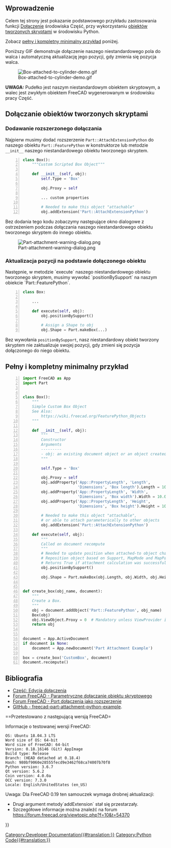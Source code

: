<languages/>
{{TOCright}}

<span id="Introduction"></span>
==Wprowadzenie==

Celem tej strony jest pokazanie podstawowego przykładu zastosowania funkcji [[Part_EditAttachment/pl|Dołączenie]] środowiska Część, przy wykorzystaniu [[Scripted_objects/pl|obiektów tworzonych skryptami]] w środowisku Python.

Zobacz [[#Full_and_Complete_Minimal_Example|pełny i kompletny minimalny przykład]] poniżej.

Poniższy GIF demonstruje dołączenie naszego niestandardowego pola do walca i automatyczną aktualizację jego pozycji, gdy zmienia się pozycja walca.

[[File:Box-attached-to-cylinder-demo.gif]]

'''UWAGA:''' Pudełko jest naszym niestandardowym obiektem skryptowym, a walec jest zwykłym obiektem FreeCAD wygenerowanym w środowisku pracy Część.

<span id="Making_Scripted_Objects_Attachable"></span>
==Dołączanie obiektów tworzonych skryptami==

<span id="Add_Attach_Extension"></span>
===Dodawanie rozszerzonego dołączania===

Najpierw musimy dodać rozszerzenie <code>Part::AttachExtensionPython</code> do naszego obiektu <code>Part::FeaturePython</code> w konstruktorze lub metodzie <code>__init__</code> naszego niestandardowego obiektu tworzonego skryptem.
<syntaxhighlight lang="python" line='line'>
class Box():
    """Custom Scripted Box Object"""

    def __init__(self, obj):
        self.Type = 'Box'

        obj.Proxy = self
        
        ... custom properties

        # Needed to make this object "attachable"
        obj.addExtension('Part::AttachExtensionPython')
</syntaxhighlight>
Bez dodania tego kodu zobaczymy następujące okno dialogowe z ostrzeżeniem podczas dołączania naszego niestandardowego obiektu tworzonego skryptem do innego obiektu.

[[File:Part-attachment-warning-dialog.png]]

<span id="Update_Position_Based_on_Attached_Object"></span>
===Aktualizacja pozycji na podstawie dołączonego obiektu===

Następnie, w metodzie `execute` naszego niestandardowego obiektu tworzonego skryptem, musimy wywołać `positionBySupport` na naszym obiekcie `Part::FeaturePython`.
<syntaxhighlight lang="python" line='line'>
class Box:
    
    ...

    def execute(self, obj):
        obj.positionBySupport()
        
        # Assign a Shape to obj
        obj.Shape = Part.makeBox(...)
</syntaxhighlight>
Bez wywołania <code>positionBySupport</code>, nasz niestandardowy obiekt tworzony skryptem nie zaktualizuje swojej pozycji, gdy zmieni się pozycja dołączonego do niego obiektu.

<span id="Full_and_Complete_Minimal_Example"></span>
==Pełny i kompletny minimalny przykład==
<syntaxhighlight lang="python" line='line'>
import FreeCAD as App
import Part


class Box():
    """
    Simple Custom Box Object
    See Also:
        https://wiki.freecad.org/FeaturePython_Objects
    """

    def __init__(self, obj):
        """
        Constructor
        Arguments
        ---------
        - obj: an existing document object or an object created with FreeCAD.Document.addObject('Part::FeaturePython', '{name}').
        """

        self.Type = 'Box'

        obj.Proxy = self
        obj.addProperty('App::PropertyLength', 'Length',
                        'Dimensions', 'Box length').Length = 10.0
        obj.addProperty('App::PropertyLength', 'Width',
                        'Dimensions', 'Box width').Width = 10.0
        obj.addProperty('App::PropertyLength', 'Height',
                        'Dimensions', 'Box height').Height = 10.0

        # Needed to make this object "attachable",
        # or able to attach parameterically to other objects
        obj.addExtension('Part::AttachExtensionPython')

    def execute(self, obj):
        """
        Called on document recompute
        """
        # Needed to update position when attached-to object changes position.
        # Reposition object based on Support, MapMode and MapPathParameter properties.
        # Returns True if attachment calculation was successful, False if object is not attached and Placement wasn't updated,
        obj.positionBySupport()

        obj.Shape = Part.makeBox(obj.Length, obj.Width, obj.Height)


def create_box(obj_name, document):
    """
    Create a Box.
    """
    obj = document.addObject('Part::FeaturePython', obj_name)
    Box(obj)
    obj.ViewObject.Proxy = 0  # Mandatory unless ViewProvider is coded
    return obj


document = App.ActiveDocument
if document is None:
    document = App.newDocument('Part Attachment Example')

box = create_box('CustomBox', document)
document.recompute()
</syntaxhighlight>

<span id="References"></span>
==Bibliografia==

* [[Part_EditAttachment/pl|Część: Edycja dołączenia]]
* [https://forum.freecad.org/viewtopic.php?f=22&t=24794 Forum FreeCAD - Parametryczne dołączanie obiektu skryptowego]
* [https://forum.freecad.org/viewtopic.php?f=10&t=18978&start=10 Forum FreeCAD - Port dołączenia jako rozszerzenie]
* [https://github.com/gbroques/freecad-part-attachment-python-example GitHub - freecad-part-attachment-python-example].

<span id="Tested_With_the_Following_FreeCAD_Version"></span>
==Przetestowano z następującą wersją FreeCAD=

Informacje o testowanej wersji FreeCAD:
<pre>
OS: Ubuntu 18.04.3 LTS
Word size of OS: 64-bit
Word size of FreeCAD: 64-bit
Version: 0.18.16146 (Git) AppImage
Build type: Release
Branch: (HEAD detached at 0.18.4)
Hash: 980bf9060e28555fecd9e3462f68ca74007b70f8
Python version: 3.6.7
Qt version: 5.6.2
Coin version: 4.0.0a
OCC version: 7.3.0
Locale: English/UnitedStates (en_US)
</pre>

Uwaga: Dla FreeCAD 0.19 ten samouczek wymaga drobnej aktualizacji:
* Drugi argument metody`addExtension` stał się przestarzały.
* Szczegółowe informacje można znaleźć na forum https://forum.freecad.org/viewtopic.php?f=10&t=54370

{{Powerdocnavi{{#translation:}}}}
[[Category:Developer Documentation{{#translation:}}]]
[[Category:Python Code{{#translation:}}]]
{{clear}}